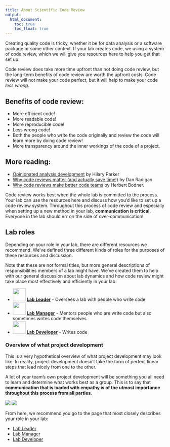 ```yaml
---
title: About Scientific Code Review
output:
  html_document:
    toc: true
    toc_float: true
---
```


Creating quality code is tricky, whether it be for data analysis or a software package or some other context. If your lab creates code, we using a system of code review, which we will give you resources here to help you get that set up.

Code review does take more time upfront than not doing code review, but the long-term benefits of code review are worth the upfront costs. Code review will not make your code perfect, but it will help to make your code _less wrong_.

## Benefits of code review:  

- More efficient code!
- More readable code!
- More reproducible code!
- Less wrong code!
- Both the people who write the code originally and review the code will learn more by doing code review!
- More transparency around the inner workings of the code of a project.

## More reading:  

- [Opinionated analysis development](https://doi.org/10.7287/peerj.preprints.3210v1) by Hilary Parker
- [Why code reviews matter (and actually save time!)](https://www.atlassian.com/agile/software-development/code-reviews) by Dan Radigan.
- [Why code reviews make better code teams](https://simpleprogrammer.com/why-code-reviews-make-better-code-teams/) by Herbert Bodner.

Code review works best when the whole lab is committed to the process. Your lab can use the resources here and discuss how you'd like to set up a code review system.
Throughout this process of code review and especially when setting up a new method in your lab, **communication is critical**. Everyone in the lab should err on the side of over-communication!

## Lab roles

Depending on your role in your lab, there are different resources we recommend. We've defined three different kinds of roles for the purposes of these resources and discussion.

Note that these are not formal titles, but more general descriptions of responsibilities members of a lab might have. We've created them to help with our general discussion about lab dynamics and how code review might take place most effectively and efficiently in your lab.

- <img src='resources/images/leader.png' width = '40px'> [**Lab Leader**](#resources-for-lab-leaders) - Oversees a lab with people who write code
- <img src='resources/images/manager.png' width = '40px'> [**Lab Manager**](#resources-for-lab-managers) - Mentors people who are write code but also sometimes writes code themselves
- <img src='resources/images/developer.png' width = '40px'> [**Lab Developer**](#resources-for-lab-developers) - Writes code

### Overview of what project development

This is a very hypothetical overview of what project development may look like. In reality, project development doesn't take the form of perfect linear steps that lead nicely from one to the other.

A lot of your team's own project development will be something you all need to learn and determine what works best as a group. This is to say that **communication that is loaded with empathy is of the utmost importance throughout this process from all parties**.

![](resources/images/lab_roles_2.png)
![](resources/images/lab_roles_3.png)

From here, we recommend you go to the page that most closely describes your role in your lab:
   
- [Lab Leader](lab_leaders.html)
- [Lab Manager](lab_managers.html)
- [Lab Developer](lab_developers.html)
